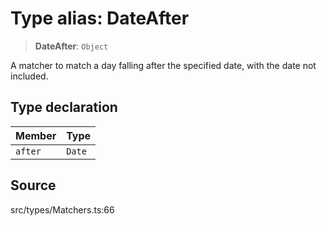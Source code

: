 # Type alias: DateAfter

> **DateAfter**: `Object`

A matcher to match a day falling after the specified date, with the date not
included.

## Type declaration

| Member | Type |
| :------ | :------ |
| `after` | `Date` |

## Source

src/types/Matchers.ts:66
